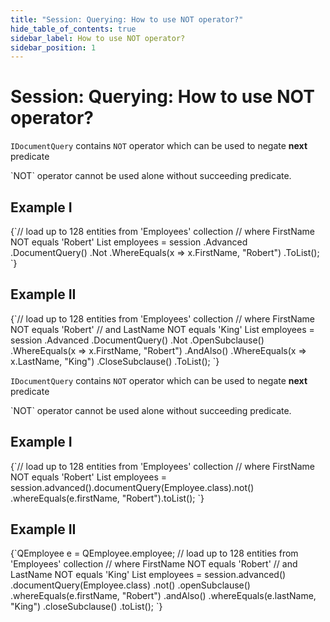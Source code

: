 ---
title: "Session: Querying: How to use NOT operator?"
hide_table_of_contents: true
sidebar_label: How to use NOT operator?
sidebar_position: 1
---




# Session: Querying: How to use NOT operator?
<LanguageSwitcher supportedLanguages={supportedLanguages} />
<LanguageContent language="csharp">


`IDocumentQuery` contains `NOT` operator which can be used to negate **next** predicate

<Admonition type="note" title="Note">
`NOT` operator cannot be used alone without succeeding predicate.
</Admonition>

## Example I

<TabItem value="not_1" label="not_1">
<CodeBlock language="csharp">
{`// load up to 128 entities from 'Employees' collection
// where FirstName NOT equals 'Robert'
List<Employee> employees = session
	.Advanced
	.DocumentQuery<Employee>()
	.Not
	.WhereEquals(x => x.FirstName, "Robert")
	.ToList();
`}
</CodeBlock>
</TabItem>

## Example II

<TabItem value="not_2" label="not_2">
<CodeBlock language="csharp">
{`// load up to 128 entities from 'Employees' collection
// where FirstName NOT equals 'Robert'
// and LastName NOT equals 'King'
List<Employee> employees = session
	.Advanced
	.DocumentQuery<Employee>()
	.Not
	.OpenSubclause()
	.WhereEquals(x => x.FirstName, "Robert")
	.AndAlso()
	.WhereEquals(x => x.LastName, "King")
	.CloseSubclause()
	.ToList();
`}
</CodeBlock>
</TabItem>


</LanguageContent>
<LanguageContent language="java">


`IDocumentQuery` contains `NOT` operator which can be used to negate **next** predicate

<Admonition type="note" title="Note">
`NOT` operator cannot be used alone without succeeding predicate.
</Admonition>

## Example I

<TabItem value="not_1" label="not_1">
<CodeBlock language="java">
{`// load up to 128 entities from 'Employees' collection
// where FirstName NOT equals 'Robert'
List<Employee> employees = session.advanced().documentQuery(Employee.class).not()
    .whereEquals(e.firstName, "Robert").toList();
`}
</CodeBlock>
</TabItem>

## Example II

<TabItem value="not_2" label="not_2">
<CodeBlock language="java">
{`QEmployee e = QEmployee.employee;
// load up to 128 entities from 'Employees' collection
// where FirstName NOT equals 'Robert'
// and LastName NOT equals 'King'
List<Employee> employees = session.advanced()
    .documentQuery(Employee.class)
    .not()
    .openSubclause()
    .whereEquals(e.firstName, "Robert")
    .andAlso()
    .whereEquals(e.lastName, "King")
    .closeSubclause()
    .toList();
`}
</CodeBlock>
</TabItem>


</LanguageContent>

<!---
- [How to use lucene in queries?](../../../../client-api/session/querying/lucene/how-to-use-lucene-in-queries)

-->